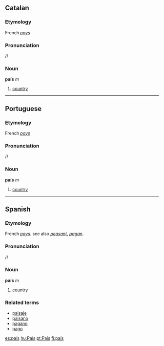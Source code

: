 ==Catalan==
===Etymology===
French ''[[pays]]''
===Pronunciation===
/{{IPAchar|paˈis}}/
===Noun===
'''país''' ''m''

# [[country]]

----

==Portuguese==
===Etymology===
French ''[[pays]]''
===Pronunciation===
/{{IPAchar|paˈis}}/
===Noun===
'''país''' ''m''

# [[country]]

----

==Spanish==
===Etymology===
French ''[[pays]]''. see also ''[[peasant]]'', ''[[pagan]]''.
===Pronunciation===
/{{IPAchar|paˈis}}/
===Noun===
'''país''' ''m''

# [[country]]

===Related terms===
*[[paisaje]]
*[[paisano]]
*[[pagano]]
*[[pago]]

[[es:país]]
[[hu:País]]
[[pt:País]]
[[fi:país]]